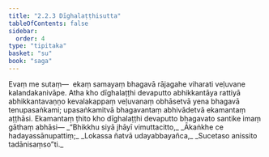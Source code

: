 ```yaml
---
title: "2.2.3 Dīghalaṭṭhisutta"
tableOfContents: false
sidebar:
  order: 4
type: "tipitaka"
basket: "su"
book: "saga"
---
```



<DynamicBreadcrumb />

<Division number="94" book="saga" bookNo="12" page="50">

<Paragraph number="436" book="saga">
Evaṃ me sutaṃ—  ekaṃ samayaṃ bhagavā rājagahe viharati veḷuvane kalandakanivāpe. Atha kho dīghalaṭṭhi devaputto abhikkantāya rattiyā abhikkantavaṇṇo kevalakappaṃ veḷuvanaṃ obhāsetvā yena bhagavā tenupasaṅkami; upasaṅkamitvā bhagavantaṃ abhivādetvā ekamantaṃ aṭṭhāsi. Ekamantaṃ ṭhito kho dīghalaṭṭhi devaputto bhagavato santike imaṃ gāthaṃ abhāsi—
</Paragraph>

<Paragraph number="437" type="verses" book="saga">
_“Bhikkhu siyā jhāyī vimuttacitto,_  
_Ākaṅkhe ce hadayassānupattiṃ;_  
_Lokassa ñatvā udayabbayañca,_  
_Sucetaso anissito tadānisaṃso”ti._
</Paragraph>
</Division>